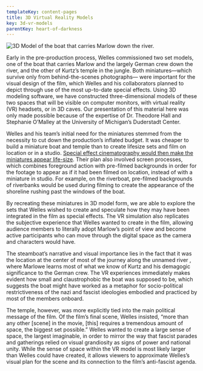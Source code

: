 ```yaml
---
templateKey: content-pages
title: 3D Virtual Reality Models
key: 3d-vr-models
parentKey: heart-of-darkness
---
```

![](/assets/boat-for-landing-page.png "3D Model of the boat that carries Marlow down the river.")

Early in the pre-production process, Welles commissioned two set models, one of the boat that carries Marlow and the largely German crew down the river, and the other of Kurtz’s temple in the jungle. Both miniatures—which survive only from behind-the-scenes photographs— were important for the visual design of the film, which Welles and his collaborators planned to depict through use of the most up-to-date special effects. Using  3D modeling software, we have constructed three-dimensional models of these two spaces that will be visible on computer monitors, with virtual reality (VR) headsets, or in 3D caves. Our presentation of this material here was only made possible because of the expertise of Dr. Theodore Hall and Stephanie O’Malley at the University of Michigan’s Duderstadt Center.	

Welles and his team’s initial need for the miniatures stemmed from the necessity to cut down the production’s inflated budget. It was cheaper to build a miniature boat and temple than to create lifesize sets and film on location or in a studio. [Special effect cinematography would then make the miniatures appear life-size](https://www.youtube.com/watch?v=_IXHALCKz-g). Their plan also involved screen processes, which combines foreground action with pre-filmed backgrounds in order for the footage to appear as if it had been filmed on location, instead of with a miniature in studio. For example, on the riverboat, pre-filmed backgrounds of riverbanks would be used during filming to create the appearance of the shoreline rushing past the windows of the boat.

By recreating these miniatures in 3D model form, we are able to explore the sets that Welles wished to create and speculate how they may have been integrated in the film as special effects. The VR simulation also replicates the subjective experience that Welles wanted to create in the film, allowing audience members to literally adopt Marlow’s point of view and become active participants who can move through the digital space as the camera and characters would have. 

The steamboat’s narrative and visual importance lies in the fact that it was the location at the center of most of the journey along the unnamed river , where Marlowe learns most of what we know of Kurtz and his demagogic significance to the German crew. The VR experiences immediately makes evident how small and claustrophobic the boat was supposed to be, which suggests the boat might have worked as a metaphor for socio-political restrictiveness of the nazi and fascist ideologies embodied and practiced by most of the members onboard.   

The temple, however, was more explicitly tied into the main political message of the film. Of the film’s final scene, Welles insisted, “more than any other \[scene] in the movie, \[this] requires a tremendous amount of space, the biggest set possible.” Welles wanted to create a large sense of space, the largest imaginable, in order to mirror the way that fascist parades and gatherings relied on visual grandiosity as signs of power and national unity.  While the sense of space within the VR model is most likely larger than Welles could have created,  it allows viewers to approximate Welles’s visual plan for the scene and its connection to the film’s anti-fascist agenda.
